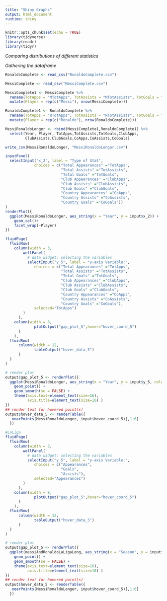 ```yaml
---
title: "Shiny Graphs"
output: html_document
runtime: shiny
---
```


```r
knitr::opts_chunk$set(echo = TRUE)
library(tidyverse)
library(readr)
library(tidyr)
```

*Comparing distributions of different statistics*

*Gathering the dataframe*

```r
RonaldoComplete <- read_csv("RonaldoComplete.csv")
```

```r
MessiComplete <- read_csv("MessiComplete.csv")
```

```r
MessiComplete1 <- MessiComplete %>%
  rename(TotApps = "MTotApps", TotAssists = "MTotAssists", TotGoals = "MTotGoals",ClubApps = "MClubApps",ClubAssists = "MClubAssists",ClubGoals = "MClubGoals",CoApps = "MCoApps",CoAssists = "MCoAssists",CoGoals = "MCoGoals")%>%
  mutate(Player = rep(c("Messi"), nrow(MessiComplete)))
```

```r
RonaldoComplete1 <- RonaldoComplete %>%
  rename(TotApps = "RTotApps", TotAssists = "RTotAssists", TotGoals = "RTotGoals",ClubApps = "RClubApps",ClubAssists = "RClubAssists",ClubGoals = "RClubGoals",CoApps = "RCoApps",CoAssists = "RCoAssists",CoGoals = "RCoGoals")%>%
  mutate(Player = rep(c("Ronaldo"), nrow(RonaldoComplete)))
```

```r
MessiRonaldoLonger <- rbind(MessiComplete1,RonaldoComplete1) %>%
  select(Year, Player, TotApps,TotAssists,TotGoals,ClubApps,
         ClubAssists,ClubGoals,CoApps,CoAssists,CoGoals)
```

```r
write_csv(MessiRonaldoLonger, "MessiRonaldoLonger.csv")
```

```r
inputPanel(
  selectInput("x_2", label = "Type of Stat", 
             choices = c("Total Appearances" ="TotApps",
                         "Total Assists" ="TotAssists",
                         "Total Goals" ="TotGoals",
                         "Club Appearances" ="ClubApps",
                         "Club Assists" ="ClubAssists",
                         "Club Goals" ="ClubGoals",
                         "Country Appearances" ="CoApps",
                         "Country Assists" ="CoAssists",
                         "Country Goals" ="CoGoals"))
)
renderPlot({
  ggplot(MessiRonaldoLonger, aes_string(x = "Year", y = input$x_2)) + 
    geom_col()+
    facet_wrap(~Player)
})
```

```r
fluidPage(
  fluidRow( 
    column(width = 3,   
        wellPanel(                
          # data widget: selecting the variables 
          selectInput("y_5", label = "y-axis Variable:",
             choices = c("Total Appearances" ="TotApps",
                         "Total Assists" ="TotAssists",
                         "Total Goals" ="TotGoals",
                         "Club Appearances" ="ClubApps",
                         "Club Assists" ="ClubAssists",
                         "Club Goals" ="ClubGoals",
                         "Country Appearances" ="CoApps",
                         "Country Assists" ="CoAssists",
                         "Country Goals" ="CoGoals"), 
             selected="TotApps")
        )
      ),
    column(width = 8, 
             plotOutput("gap_plot_5",hover="hover_coord_5")
      )
    ),
  fluidRow(
      column(width = 12, 
             tableOutput("hover_data_5")
      )
  )
)

# render plot
output$gap_plot_5 <- renderPlot({
  ggplot(MessiRonaldoLonger, aes_string(x = "Year", y = input$y_5, color= "Player")) + 
    geom_point() + 
    geom_smooth(se = FALSE) +
    theme(axis.text=element_text(size=16),
          axis.title=element_text(size=16) )
})
## render text for hovered point(s)
output$hover_data_5 <- renderTable({
   nearPoints(MessiRonaldoLonger, input$hover_coord_5)[,1:6]
  })
```

```r
#LaLiga
fluidPage(
  fluidRow( 
    column(width = 3,   
        wellPanel(                
          # data widget: selecting the variables 
          selectInput("y_5", label = "y-axis Variable:",
             choices = c("Appearances",
                         "Goals",
                         "Assists"),
             selected="Appearances")
        )
      ),
    column(width = 8, 
             plotOutput("gap_plot_5",hover="hover_coord_5")
      )
    ),
  fluidRow(
      column(width = 12, 
             tableOutput("hover_data_5")
      )
  )
)

# render plot
output$gap_plot_5 <- renderPlot({
  ggplot(messiAndRonaldoLaLigaLong, aes_string(x = "Season", y = input$y_5, color= "Player")) + 
    geom_point() + 
    geom_smooth(se = FALSE) +
    theme(axis.text=element_text(size=16),
          axis.title=element_text(size=16) )
})
## render text for hovered point(s)
output$hover_data_5 <- renderTable({
   nearPoints(MessiRonaldoLonger, input$hover_coord_5)[,1:6]
  })
```